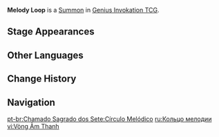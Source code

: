 {{Genius Invokation TCG Infobox
|id          = 112011
|image       = Melody Loop Summon.png
|type        = Summon
|features    = Barbara
|createdby   = Let the Show Begin♪
|summontype  = Character Card Skill
|usage       = 2
|effect      = '''End Phase:''' Heal all your characters for 1 HP and your active character gains {{Color|Hydro Application}}.
}}
'''Melody Loop''' is a [[Summon]] in [[Genius Invokation TCG]].

==Stage Appearances==
{{Genius Invokation TCG Stage Appearances|createdby=Barbara (Character Card)}}

==Other Languages==
{{Other Languages
|en      = Melody Loop
|zhs     = 歌声之环
|zhs_rm  = Gēshēng zhī Huán
|zht     = 歌聲之環
|zht_rm  = Gēshēng zhī Huán
|zh_tl   = Ring of Singing
|ja      = 歌声の輪
|ja_rm   = Utagoe no Wa
|ja_tl   = Ring of Singing
|ko      = 노래의 고리
|ko_rm   = Norae-ui Gori
|ko_tl   = Ring of Song
|es      = Círculos melódicos
|es_tl   = Melodic Circles
|fr      = Cercle de mélodie
|fr_tl   = Melody Circle
|ru      = Кольцо мелодии
|ru_tl   = Melody Ring
|th      = Melody Loop
|vi      = Vòng Âm Thanh
|vi_tl   = 
|de      = Singender Kreis
|de_tl   = Singing Circle
|id      = Melody Loop
|pt      = Círculo Melódico
|pt_tl   = 
|tr      = Melodi Döngüsü
|tr_tl   = 
|it      = Cerchio melodioso
|it_tl   = Melodious Circle
}}

==Change History==
{{Change History|3.3}}

==Navigation==
{{Genius Invokation TCG Navbox|Summon}}

[[pt-br:Chamado Sagrado dos Sete:Círculo Melódico]]
[[ru:Кольцо мелодии]]
[[vi:Vòng Âm Thanh]]